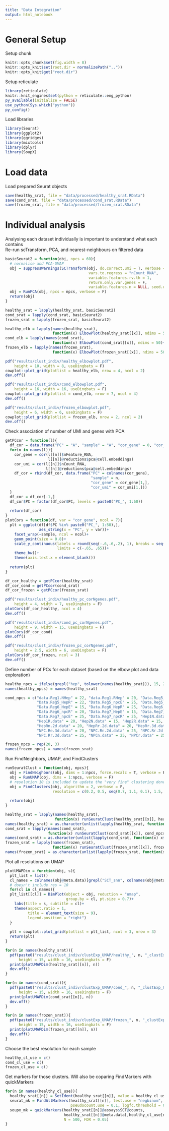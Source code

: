 ```yaml
---
title: "Data Integration"
output: html_notebook
---
```




# General Setup
Setup chunk

```r
knitr::opts_chunk$set(fig.width = 8)
knitr::opts_knit$set(root.dir = normalizePath(".."))
knitr::opts_knit$get("root.dir")
```

Setup reticulate

```r
library(reticulate)
knitr::knit_engines$set(python = reticulate::eng_python)
py_available(initialize = FALSE)
use_python(Sys.which("python"))
py_config()
```

Load libraries

```r
library(Seurat)
library(ggplot2)
library(ggridges)
library(mixtools)
library(dplyr)
library(SoupX)
```



# Load data
Load prepared Seurat objects

```r
save(healthy_srat, file = "data/processed/healthy_srat.RData")
save(cond_srat, file = "data/processed/cond_srat.RData")
save(frozen_srat, file = "data/processed/frozen_srat.RData")
```



# Individual analysis
Analysing each dataset individually is important to understand what each contains  
Re-run scTransform, PCA, and nearest-neighbours on filtered data

```r
basicSeurat2 = function(obj, npcs = 60){
  # normalise and PCA-UMAP
  obj = suppressWarnings(SCTransform(obj, do.correct.umi = T, verbose = F,
                                     vars.to.regress = "nCount_RNA",
                                     variable.features.rv.th = 1,
                                     return.only.var.genes = F,
                                     variable.features.n = NULL, seed.use = 1))
  obj = RunPCA(obj, npcs = npcs, verbose = F)
  return(obj)
}

healthy_srat = lapply(healthy_srat, basicSeurat2)
cond_srat = lapply(cond_srat, basicSeurat2)
frozen_srat = lapply(frozen_srat, basicSeurat2)

healthy_elb = lapply(names(healthy_srat), 
                     function(x) ElbowPlot(healthy_srat[[x]], ndims = 50)+labs(title=x))
cond_elb = lapply(names(cond_srat), 
                     function(x) ElbowPlot(cond_srat[[x]], ndims = 50)+labs(title=x))
frozen_elb = lapply(names(frozen_srat), 
                     function(x) ElbowPlot(frozen_srat[[x]], ndims = 50)+labs(title=x))

pdf("results/clust_indiv/healthy_elbowplot.pdf", 
    height = 10, width = 8, useDingbats = F)
cowplot::plot_grid(plotlist = healthy_elb, nrow = 4, ncol = 2)
dev.off()

pdf("results/clust_indiv/cond_elbowplot.pdf", 
    height = 16, width = 16, useDingbats = F)
cowplot::plot_grid(plotlist = cond_elb, nrow = 7, ncol = 4)
dev.off()

pdf("results/clust_indiv/frozen_elbowplot.pdf", 
    height = 6, width = 6, useDingbats = F)
cowplot::plot_grid(plotlist = frozen_elb, nrow = 2, ncol = 2)
dev.off()
```

Check association of number of UMI and genes with PCA

```r
getPCcor = function(l){
  df_cor = data.frame("PC" = "A", "sample" = "A", "cor_gene" = 0, "cor_umi" = 0)
  for(n in names(l)){
    cor_gene = cor(l[[n]]$nFeature_RNA,
                   l[[n]]@reductions$pca@cell.embeddings)
    cor_umi = cor(l[[n]]$nCount_RNA,
                  l[[n]]@reductions$pca@cell.embeddings)
    df_cor = rbind(df_cor, data.frame("PC" = colnames(cor_gene),
                                      "sample" = n,
                                      "cor_gene" = cor_gene[1,],
                                      "cor_umi" = cor_umi[1,]))
  }
  df_cor = df_cor[-1,]
  df_cor$PC = factor(df_cor$PC, levels = paste0("PC_", 1:60))
  
  return(df_cor)
}
plotCors = function(df, var = "cor_gene", ncol = 7){
  plt = ggplot(df[df$PC %in% paste0("PC_", 1:50),], 
               aes_string(x = "PC", y = var))+
    facet_wrap(~sample, ncol = ncol)+
    geom_point(size = 0.8)+
    scale_y_continuous(labels = round(seq(-.6,.6,.2), 1), breaks = seq(-.6,.6,.2),
                       limits = c(-.65, .65))+
    theme_bw()+
    theme(axis.text.x = element_blank())
  
  return(plt)
}

df_cor_healthy = getPCcor(healthy_srat)
df_cor_cond = getPCcor(cond_srat)
df_cor_frozen = getPCcor(frozen_srat)

pdf("results/clust_indiv/healthy_pc_corNgenes.pdf", 
    height = 4, width = 7, useDingbats = F)
plotCors(df_cor_healthy, ncol = 4)
dev.off()

pdf("results/clust_indiv/cond_pc_corNgenes.pdf", 
    height = 9, width = 15, useDingbats = F)
plotCors(df_cor_cond)
dev.off()

pdf("results/clust_indiv/frozen_pc_corNgenes.pdf", 
    height = 2.5, width = 6, useDingbats = F)
plotCors(df_cor_frozen, ncol = 3)
dev.off()
```

Define number of PCs for each dataset (based on the elbow plot and data exploration)

```r
healthy_npcs = ifelse(grepl("hep", tolower(names(healthy_srat))), 15, 25)
names(healthy_npcs) = names(healthy_srat)

cond_npcs = c("data.Reg1.NHep" = 22, "data.Reg1.RHep" = 20, "Data.Reg5_HepE" = 15,
              "Data.Reg5_HepR" = 22, "Data.Reg5_npcE" = 25, "Data.Reg5_npcR" = 30,
              "Data.Reg6_HepE" = 15, "Data.Reg6_HepR" = 25, "Data.Reg6_npcE" = 25,
              "Data.Reg6_npcR" = 20, "Data.Reg7_HepE" = 15, "Data.Reg7_HepR" = 15,
              "Data.Reg7_npcE" = 25, "Data.Reg7_npcR" = 25, "Hep1N.data" = 15, 
              "Hep1R.data" = 20, "Hep2N.data" = 15, "Hep2R.data" = 15, "HepRe.3d.data" = 15,
              "HepRn.2d.data" = 20, "HepRr.2d.data" = 20, "HepRr.3d.data" = 15, 
              "NPC.Re.3d.data" = 20, "NPC.Rn.2d.data" = 25, "NPC.Rr.2d.data" = 25,
              "NPC.Rr.3d.data" = 25, "NPCn.data" = 25, "NPCr.data" = 25)

frozen_npcs = rep(20, 3)
names(frozen_npcs) = names(frozen_srat)
```

Run FindNeighbors, UMAP, and FindClusters

```r
runSeuratClust = function(obj, npcs){
  obj = FindNeighbors(obj, dims = 1:npcs, force.recalc = T, verbose = F)
  obj = RunUMAP(obj, dims = 1:npcs, verbose = F)
  # resolution 10 is included to update the "very fine" clustering done in QC
  obj = FindClusters(obj, algorithm = 2, verbose = F, 
                     resolution = c(0.2, 0.5, seq(0.7, 1.1, 0.1), 1.5, 2, 10))
  
  return(obj)
}

healthy_srat = lapply(names(healthy_srat), 
                      function(x) runSeuratClust(healthy_srat[[x]], healthy_npcs[x]))
names(healthy_srat) = as.character(unlist(lapply(healthy_srat, function(x) x$orig.ident[1])))
cond_srat = lapply(names(cond_srat),
                   function(x) runSeuratClust(cond_srat[[x]], cond_npcs[x]))
names(cond_srat) = as.character(unlist(lapply(cond_srat, function(x) x$orig.ident[1])))
frozen_srat = lapply(names(frozen_srat), 
                     function(x) runSeuratClust(frozen_srat[[x]], frozen_npcs[x]))
names(frozen_srat) = as.character(unlist(lapply(frozen_srat, function(x) x$orig.ident[1])))
```

Plot all resolutions on UMAP

```r
plotUMAPDim = function(obj, s){
  plt_list = list()
  cl_names = colnames(obj@meta.data)[grepl("SCT_snn", colnames(obj@meta.data))][-1]
  # doesn't include res = 10
  for(cl in cl_names){
  plt_list[[cl]] = DimPlot(object = obj, reduction = "umap",
                           group.by = cl, pt.size = 0.7)+
    labs(title = s, subtitle = cl)+
    theme(aspect.ratio = 1,
          title = element_text(size = 9),
          legend.position = "right")
  }
  
  plt = cowplot::plot_grid(plotlist = plt_list, ncol = 3, nrow = 3)
  return(plt)
}

for(n in names(healthy_srat)){
  pdf(paste0("results/clust_indiv/clustExp_UMAP/healthy_", n, "_clustExp_UMAP.pdf"), 
      height = 15, width = 16, useDingbats = F)
  print(plotUMAPDim(healthy_srat[[n]], n))
  dev.off()
}

for(n in names(cond_srat)){
  pdf(paste0("results/clust_indiv/clustExp_UMAP/cond_", n, "_clustExp_UMAP.pdf"), 
      height = 15, width = 16, useDingbats = F)
  print(plotUMAPDim(cond_srat[[n]], n))
  dev.off()
}

for(n in names(frozen_srat)){
  pdf(paste0("results/clust_indiv/clustExp_UMAP/frozen_", n, "_clustExp_UMAP.pdf"), 
      height = 15, width = 16, useDingbats = F)
  print(plotUMAPDim(frozen_srat[[n]], n))
  dev.off()
}
```

Choose the best resolution for each sample

```r
healthy_cl_use = c()
cond_cl_use = c()
frozen_cl_use = c()
```

Get markers for those clusters. Will also be coparing FindMarkers with quickMarkers

```r
for(n in names(healthy_cl_use)){
  healthy_srat[[n]] = SetIdent(healthy_srat[[n]], value = healthy_cl_use[n])
  seurat_mk = FindAllMarkers(healthy_srat[[n]], test.use = "negbinom", 
                             pseudocount.use = 0.1, logfc.threshold = 0.1)
  soupx_mk = quickMarkers(healthy_srat[[n]]@assays$SCT@counts,
                          healthy_srat[[n]]@meta.data[,healthy_cl_use[n]],
                          N = 500, FDR = 0.05)
}
```



